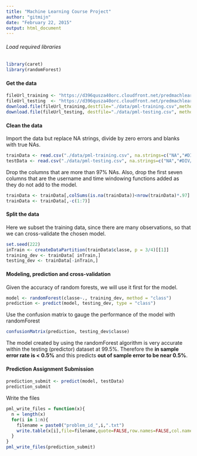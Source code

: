 ```yaml
---
title: "Machine Learning Course Project"
author: "gitmijn"
date: "February 22, 2015"
output: html_document
---
```

###### Load required libraries
```r
library(caret)
library(randomForest)
```



#### Get the data

```r
fileUrl_training <- "https://d396qusza40orc.cloudfront.net/predmachlearn/pml-training.csv"
fileUrl_testing  <- "https://d396qusza40orc.cloudfront.net/predmachlearn/pml-testing.csv"
download.file(fileUrl_training,destfile="./data/pml-training.csv",method="curl")
download.file(fileUrl_testing, destfile="./data/pml-testing.csv", method="curl")
```

#### Clean the data

Import the data but replace NA strings, divide by zero errors and blanks with 
true NAs.
```r
trainData <- read.csv("./data/pml-training.csv", na.strings=c("NA","#DIV/0!", "", " "))
testData <- read.csv("./data/pml-testing.csv", na.strings=c("NA","#DIV/0!", "", " "))
```

Drop the columns that are more than 97% NAs. Also, drop the first seven columns 
that are the username and time windowing functions added as they do not add to the
model.
```r
trainData <- trainData[,colSums(is.na(trainData))<nrow(trainData)*.97]
trainData <- trainData[,-c(1:7)]
```



#### Split the data
Here we subset the training data, since there are many observations, so that 
we can cross-validate the chosen model.
```r
set.seed(222)
inTrain <- createDataPartition(trainData$classe, p = 3/4)[[1]]
training_dev <- trainData[ inTrain,]
testing_dev <- trainData[-inTrain,]
```

#### Modeling, prediction and cross-validation
Given the accuracy of random forests, we will use it first for the model.
```r
model <- randomForest(classe~., training_dev, method = "class")
prediction <- predict(model, testing_dev, type = "class")
```

Use the confusion matrix to gauge the performance of the model with randomForest
```r
confusionMatrix(prediction, testing_dev$classe)
```

The model created by using the randomForest algorithm is very accurate within
the testing (predictor) dataset at 99.5%. Therefore the **in sample error rate
is < 0.5%** and this predicts **out of sample error to be near 0.5%**.

#### Prediction Assignment Submission
```r
prediction_submit <- predict(model, testData)
prediction_submit
```
Write the files
```r
pml_write_files = function(x){
  n = length(x)
  for(i in 1:n){
    filename = paste0("problem_id_",i,".txt")
    write.table(x[i],file=filename,quote=FALSE,row.names=FALSE,col.names=FALSE)
  }
}
pml_write_files(prediction_submit)
```